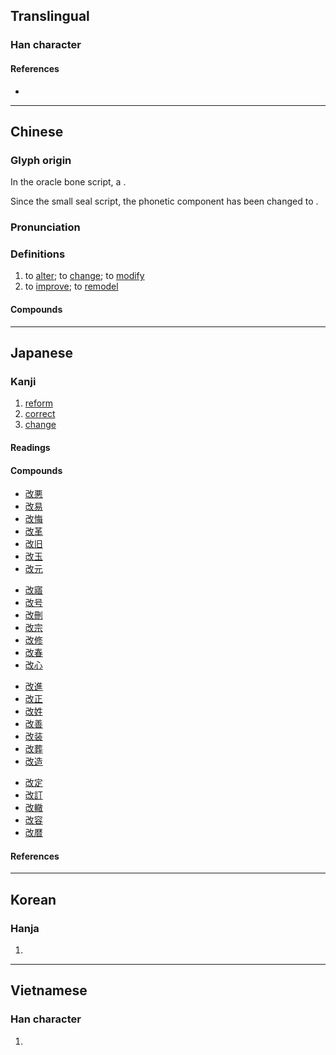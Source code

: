 {{character info/new}}
==Translingual==

===Han character===
{{Han char|rn=66|rad=攴|as=03|sn=7|four=18740|canj=SUOK|ids=⿰[[己]][[攵]]}}

====References====
* {{Han ref|kx=0468.110|dkj=13114|dj=0816.040|hdz=21450.010|uh=6539|ud=25913|bh=A7EF|bd=42991}}

----

==Chinese==
{{zh-forms}}

===Glyph origin===
{{Han etym}}
In the oracle bone script, a {{Han compound|巳|攴|ls=psc|c1=p|c2=s|nocap=1}}.

Since the small seal script, the phonetic component has been changed to {{och-l|己}}.

===Pronunciation===
{{zh-pron
|m=gǎi
|c=goi2
|h=pfs=kói
|mn=xm,qz:kóe/zz:ké/kái
|mn_note=kóe/ké - vernacular; kái - literary
|mn-t=goi2
|w=2ke
|mc=y
|oc=y
|ma=zh-gǎi.ogg
|cat=v
}}

===Definitions===
{{zh-hanzi}}

# to [[alter]]; to [[change]]; to [[modify]]
# to [[improve]]; to [[remodel]]

====Compounds====
{{zh-der|宗教改革|修改|和平改革|土改|勞改場|塗改|刪改|年深歲改|悛改|悔改|不改|屢教不改|勞改營|勞改|土地改革|品種改良|怙惡不改|個性難改|朝令暮改|改土歸流|朝行夕改|改葬|改造|改過遷善|改組|校改|改妝|改換門閭|改換家門|改扮|改名易姓|改錯|社會改革|改貌|改適|未改|改悔|改判|改服|改元|改變|改弦易張|批改|朝過夕改|改過自新|改授|改醮|改訂|改歲|朝出夕改|撥改貸|改俗遷風|改版|改轍|改編劇本|改過向善|改容|改制|改玉改行|更改|改頭換面|改動|改裝|改弦易轍|更名改姓|改削|改惡向善|時移事改|改良|改弦易調|朝更暮改|改定|改容加飾|改次|朝更夕改|改轅易轍|改抹|改業|改善|改弦更張|積習難改|改行|改行遷善|朝令夕改|改嫁|改過|改天|改竄|改面革心|改操|知錯能改|改稱|改寫|知過必改|改過從善|改節|改稿|擅改|改觀|改進|改換門庭|改選|改惡從善|改邪歸正|改常|改顏|改編|改張易調|改惡行善|改步改玉|漢字改革|朝聞夕改|改姓更名|改朝換代|改用|痛改前非|改掉|改期|改過不吝|改道|改建|民主改革|改日|改天換地|改易|改革|改正|改換|改點|改錯題|改運|改腔兒|改嘴|改名|改口|改名換姓|改過從新|經濟改革|風雨不改|篡改|翻然改圖|面不改容|風移俗改|醫林改錯|面不改色|竄改|釐改|農業改革|遷善改過|過而能改|農地改革|變風改俗|體改|過勿憚改}}

{{zh-cat|Beginning}}

----

==Japanese==

===Kanji===
{{ja-kanji|grade=4|rs=攴03}}

# [[reform]]
# [[correct]]
# [[change]]

====Readings====
{{ja-readings
|goon=かい
|kanon=かい
|kun=あらた-める, あらた-まる
|nanori=あら
}}

====Compounds====
{{top4}}
* [[改悪]]
* [[改易]]
* [[改悔]]
* [[改革]]
* [[改旧]]
* [[改玉]]
* [[改元]]
{{mid4}}
* [[改寤]]
* [[改号]]
* [[改刪]]
* [[改宗]]
* [[改修]]
* [[改春]]
* [[改心]]
{{mid4}}
* [[改進]]
* [[改正]]
* [[改姓]]
* [[改善]]
* [[改装]]
* [[改葬]]
* [[改造]]
{{mid4}}
* [[改定]]
* [[改訂]]
* [[改轍]]
* [[改容]]
* [[改暦]]
{{bottom}}

====References====
{{ja-kref
|ku=1894
|shift=89FC
|jis=327E
|euc=B2FE
|skip=1-3-4
|freq=147
|nelson=1464
|newnelson=2332
|halpern=243
|kld=180
|heisig=528
|tuttle=4i3.1
}}

----

==Korean==

===Hanja===
{{ko-hanja|hangeul=개|eumhun=|rv=gae|mr=kae|y=kay}}

# {{defn|lang=ko|sort=攴03}}

----

==Vietnamese==

===Han character===
{{vi-hantu|[[cải]], [[cãi]], [[gởi]], [[gửi]]|rs=攴03}}

# {{defn|lang=vi|sort=攴03}}